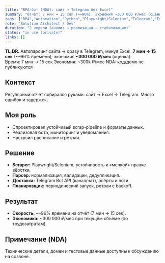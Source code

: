 ```yaml
---
title: "RPA-бот (NDA): сайт → Telegram без Excel"
summary: "Отчёт: 7 мин → 15 сек (≈–96%). Экономия ~300 000 ₽/мес (оценка) при текущём объёме."
tags: ["RPA","Automation","Python","Playwright/Selenium","Telegram","Excel"]
role: "Solution Architect / Dev"
duration: "2 недели (анализ → реализация → стабилизация)"
status: "in use (private)"
links: []
---
```


<div className="result-callout">
  <strong>TL;DR.</strong> Автопарсинг сайта → сразу в Telegram, минуя Excel. 
  <strong>7 мин → 15 сек</strong> (~–96% времени); экономия <strong>~300 000 ₽/мес</strong> (оценка).
</div>

<div className="mt-3 flex flex-wrap gap-2">
  <span className="chip chip-positive">Время: 7 мин → 15 сек</span>
  <span className="chip chip-positive">Экономия: ~300k ₽/мес</span>
  <span className="chip chip-neutral">NDA: код/демо не публикуются</span>
</div>

## Контекст
Регулярный отчёт собирался руками: сайт → Excel → Telegram. Много ошибок и задержек.

## Моя роль
- Спроектировал устойчивый scrap-pipeline и форматы данных.
- Реализовал бота, мониторинг и уведомления.
- Настроил расписание и ретраи.

## Решение
- **Scraper:** Playwright/Selenium; устойчивость к «мелкой» правке вёрстки.  
- **Парсер:** нормализация, валидации, дедупликация.  
- **Доставка:** Telegram Bot API (канал/чат), алёрты и логи.  
- **Планировщик:** периодический запуск, ретраи с backoff.

## Результат
- **Скорость:** ~–96% времени на отчёт (7 мин → 15 сек).  
- **Экономика:** ~300 000 ₽/мес при текущём объёме (по трудозатратам).

## Примечание (NDA)
Технические детали, домен и тестовые данные доступны к обсуждению на созвоне.

